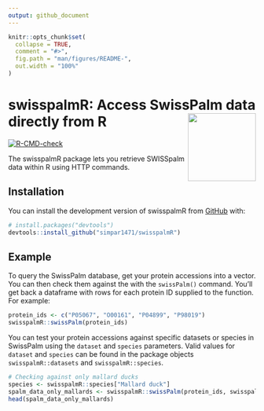 ```yaml
---
output: github_document
---
```


<!-- README.md is generated from README.Rmd. Please edit that file -->

```r
knitr::opts_chunk$set(
  collapse = TRUE,
  comment = "#>",
  fig.path = "man/figures/README-",
  out.width = "100%"
)
```

# swisspalmR: Access SwissPalm data directly from R <img src="man/figures/logo.png" align="right" height="138" />


<!-- badges: start -->
[![R-CMD-check](https://github.com/simpar1471/swisspalmTemp/actions/workflows/R-CMD-check.yaml/badge.svg)](https://github.com/simpar1471/swisspalmTemp/actions/workflows/R-CMD-check.yaml)
<!-- badges: end -->

The swisspalmR package lets you retrieve SWISSpalm data within R using HTTP
commands.

## Installation

You can install the development version of swisspalmR from [GitHub](https://github.com/) with:

```r
# install.packages("devtools")
devtools::install_github("simpar1471/swisspalmR")
```

## Example
To query the SwissPalm database, get your protein accessions into a vector. You
can then check them against the with the `swissPalm()` command. You'll get back
a dataframe with rows for each protein ID supplied to the function. For example:
```r
protein_ids <- c("P05067", "O00161", "P04899", "P98019")
swisspalmR::swissPalm(protein_ids)
```
You can test your protein accessions against specific datasets or species in
SwissPalm using the `dataset` and `species` parameters. Valid values for
`dataset` and `species` can be found in the package objects
`swisspalmR::datasets` and `swisspalmR::species`.
```r
# Checking against only mallard ducks
species <- swisspalmR::species["Mallard duck"]
spalm_data_only_mallards <- swisspalmR::swissPalm(protein_ids, swisspalmR::species["Mallard duck"])
head(spalm_data_only_mallards)
```
